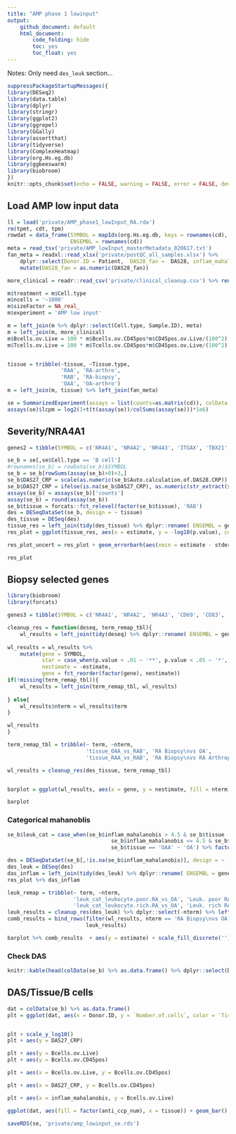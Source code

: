 ```yaml
---
title: "AMP phase 1 lowinput"
output:
    github_document: default
    html_document:
        code_folding: hide
        toc: yes
        toc_float: yes
---
```


Notes: Only need `des_leuk` section...

```r
suppressPackageStartupMessages({
library(DESeq2)
library(data.table)
library(dplyr)
library(stringr)
library(ggplot2)
library(ggrepel)
library(GGally)
library(assertthat)
library(tidyverse)
library(ComplexHeatmap)
library(org.Hs.eg.db)
library(ggbeeswarm)
library(biobroom)
})
knitr::opts_chunk$set(echo = FALSE, warning = FALSE, error = FALSE, dev = c('png', 'pdf'), cache = TRUE, autodep = TRUE)
```

## Load AMP low input data

```r
ll = load('private/AMP_phase1_lowInput_RA.rda')
rm(tpmt, cdt, tpm)
rowdat = data_frame(SYMBOL = mapIds(org.Hs.eg.db, keys = rownames(cd), keytype = 'ENSEMBL', column = 'SYMBOL', multiVals = 'first'),
                    ENSEMBL = rownames(cd))
meta = read_tsv('private/AMP_lowInput_masterMetadata_020617.txt')
fan_meta = readxl::read_xlsx('private/postQC_all_samples.xlsx') %>% 
    dplyr::select(Donor.ID = Patient,  DAS28_fan =  DAS28, inflam_mahalanobis = Mahalanobis) %>%
    mutate(DAS28_fan = as.numeric(DAS28_fan))

more_clinical = readr::read_csv('private/clinical_cleanup.csv') %>% rename(Donor.ID = sample) %>% filter(!duplicated(Donor.ID)) 

m$treatment = m$Cell.type
m$ncells = '~1000'
m$sizeFactor = NA_real_
m$experiment = 'AMP low input'

m = left_join(m %>% dplyr::select(Cell.type, Sample.ID), meta)
m = left_join(m, more_clinical)
m$Bcells.ov.Live = 100 * m$Bcells.ov.CD45pos*m$CD45pos.ov.Live/(100^2)
m$Tcells.ov.Live = 100 * m$Tcells.ov.CD45pos*m$CD45pos.ov.Live/(100^2)


tissue = tribble(~tissue, ~Tissue.type,
                 'RAA', 'RA-arthro',
                 'RAB', 'RA-biopsy',
                 'OAA', 'OA-arthro')
m = left_join(m, tissue) %>% left_join(fan_meta)

se = SummarizedExperiment(assays = list(counts=as.matrix(cd)), colData = m, rowData = rowdat)
assays(se)$lcpm = log2(1+t(t(assay(se))/colSums(assay(se)))*1e6)
```


## Severity/NRA4A1

```r
genes2 = tibble(SYMBOL = c('NR4A1', 'NR4A2', 'NR4A3', 'ITGAX', 'TBX21', 'IGHD1', 'XBP1', 'TCL1A', 'CD69', 'CD83'))

se_b = se[,se$Cell.type == 'B cell']
#rownames(se_b) = rowData(se_b)$SYMBOL
se_b = se_b[rowSums(assay(se_b)>0)>3,]
se_b$DAS27_CRP = scale(as.numeric(se_b$Auto.calculation.of.DAS28.CRP))
se_b$DAS27_CRP = ifelse(is.na(se_b$DAS27_CRP), as.numeric(str_extract(se_b$Manual.DAS.28.CRP, '[0-9.]+$')), se_b$DAS27_CRP)
assays(se_b) = assays(se_b)['counts']
assay(se_b) = round(assay(se_b))
se_b$tissue = forcats::fct_relevel(factor(se_b$tissue), 'RAB')
des = DESeqDataSet(se_b, design = ~ tissue)
des_tissue = DESeq(des)
tissue_res = left_join(tidy(des_tissue) %>% dplyr::rename( ENSEMBL = gene), rowdat) %>% semi_join(genes2) %>% filter(term != 'Intercept')
res_plot = ggplot(tissue_res, aes(x = estimate, y = -log10(p.value), color = baseMean, label = SYMBOL)) + geom_text() + facet_wrap(~term) + theme_bw() + geom_hline(yintercept = -log10(0.05))

res_plot_uncert = res_plot + geom_errorbarh(aes(xmin = estimate - stderror*1.96, xmax = estimate + stderror*1.96))

res_plot
```

## Biopsy selected genes
```r
library(biobroom)
library(forcats)

genes3 = tibble(SYMBOL = c('NR4A1', 'NR4A2', 'NR4A3', 'CD69', 'CD83', 'LMNA', 'GPR183', "LY9", "CXCR4"))

cleanup_res = function(deseq, term_remap_tbl){
    wl_results = left_join(tidy(deseq) %>% dplyr::rename( ENSEMBL = gene), rowdat) %>% semi_join(genes3) %>% filter(term != 'Intercept') #%>% rename(p.value = pvalue, estimate = log2FoldChange)
                                                                                                                                        
wl_results = wl_results %>% 
    mutate(gene = SYMBOL, 
           star = case_when(p.value < .01 ~ '**', p.value < .05 ~ '*', p.value<.1 ~ '^', TRUE ~  ''), 
           nestimate = -estimate,
           gene = fct_reorder(factor(gene), nestimate))
if(!missing(term_remap_tbl)){
    wl_results = left_join(term_remap_tbl, wl_results)
   
} else{
    wl_results$nterm = wl_results$term
}

wl_results
}

term_remap_tbl = tribble(~ term, ~nterm,  
                         'tissue_OAA_vs_RAB', 'RA Biopsy\nvs OA', 
                         'tissue_RAA_vs_RAB', 'RA Biopsy\nvs RA Arthroplasty')

wl_results = cleanup_res(des_tissue, term_remap_tbl)


barplot = ggplot(wl_results, aes(x = gene, y = nestimate, fill = nterm)) + geom_col(position = 'dodge') + coord_flip() + ylab('log2-fold change') + xlab('Gene') + scale_y_continuous() + geom_hline(yintercept = 0, lty = 2) + labs(caption = '**: significant at 1%; *: significant at 5%; ^: signficant at 10%') + geom_text(aes(label = star), position = position_dodge(width = .5)) + theme_bw()

barplot

```




### Categorical mahanoblis

```r
se_b$leuk_cat = case_when(se_b$inflam_mahalanobis > 4.5 & se_b$tissue != 'OAA' ~ 'leukocyte rich RA',
                                 se_b$inflam_mahalanobis <= 4.5 & se_b$tissue != 'OAA' ~ 'leukocyte poor RA',
                                 se_b$tissue == 'OAA' ~ 'OA') %>% factor(levels = c('OA', 'leukocyte poor RA', 'leukocyte rich RA'))

des = DESeqDataSet(se_b[,!is.na(se_b$inflam_mahalanobis)], design = ~  leuk_cat)
des_leuk = DESeq(des)
das_inflam = left_join(tidy(des_leuk) %>% dplyr::rename( ENSEMBL = gene), rowdat) %>% semi_join(genes2) %>% filter(term != 'Intercept')
res_plot %+% das_inflam

leuk_remap = tribble(~ term, ~nterm,
                     'leuk_cat_leukocyte.poor.RA_vs_OA', 'Leuk. poor RA\nvs OA',
                     'leuk_cat_leukocyte.rich.RA_vs_OA', 'Leuk. rich RA\nvs OA')
leuk_results = cleanup_res(des_leuk) %>% dplyr::select(-nterm) %>% left_join(leuk_remap)
comb_results = bind_rows(filter(wl_results, nterm == 'RA Biopsy\nvs OA') %>% mutate(estimate = nestimate),
                         leuk_results)

barplot %+% comb_results  + aes(y = estimate) + scale_fill_discrete('') + ylab('log2 fold change')
```

### Check DAS

```r
knitr::kable(head(colData(se_b) %>% as.data.frame() %>% dplyr::select(Donor.ID, Sample.ID, tissue, Auto.calculation.of.DAS28.CRP, Manual.DAS.28.CRP, anti_ccp_num, anti_ccp_or_ccp2)))
```

## DAS/Tissue/B cells

```r
dat = colData(se_b) %>% as.data.frame()
plt = ggplot(dat, aes(x = Donor.ID, y = `Number.of.cells`, color = `Tissue.type`)) + geom_point()  + theme_minimal() + theme(axis.text.x = element_text(angle = 90))


plt + scale_y_log10()
plt + aes(y = DAS27_CRP)

plt + aes(y = Bcells.ov.Live)
plt + aes(y = Bcells.ov.CD45pos)

plt + aes(x = Bcells.ov.Live, y = Bcells.ov.CD45pos)

plt + aes(x = DAS27_CRP, y = Bcells.ov.CD45pos)

plt + aes(x = inflam_mahalanobis, y = Bcells.ov.Live)

ggplot(dat, aes(fill = factor(anti_ccp_num), x = tissue)) + geom_bar()
```

```r
saveRDS(se, 'private/amp_lowinput_se.rds')
```
